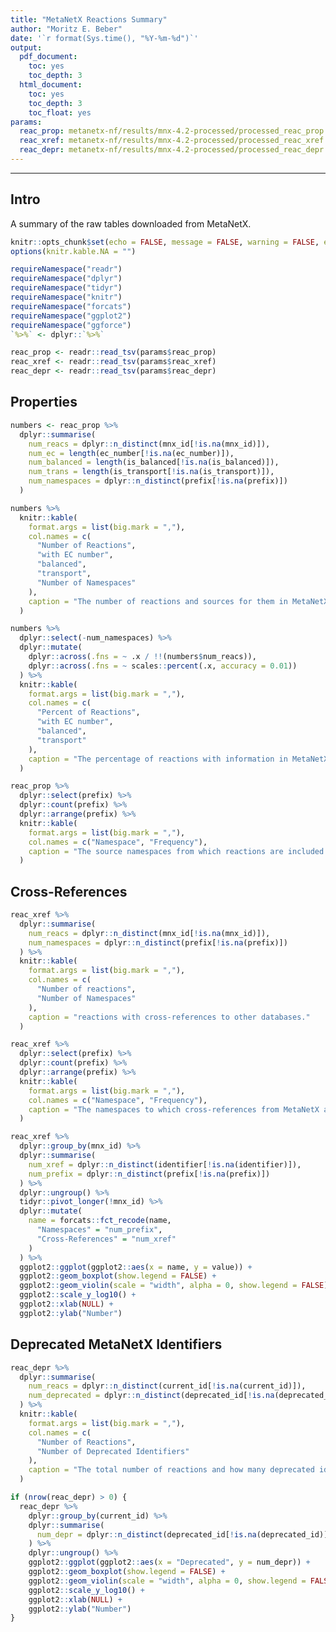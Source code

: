 ```yaml
---
title: "MetaNetX Reactions Summary"
author: "Moritz E. Beber"
date: '`r format(Sys.time(), "%Y-%m-%d")`'
output:
  pdf_document:
    toc: yes
    toc_depth: 3
  html_document:
    toc: yes
    toc_depth: 3
    toc_float: yes
params:
  reac_prop: metanetx-nf/results/mnx-4.2-processed/processed_reac_prop.tsv
  reac_xref: metanetx-nf/results/mnx-4.2-processed/processed_reac_xref.tsv
  reac_depr: metanetx-nf/results/mnx-4.2-processed/processed_reac_depr.tsv
---
```


___

## Intro

A summary of the raw tables downloaded from MetaNetX.

```r
knitr::opts_chunk$set(echo = FALSE, message = FALSE, warning = FALSE, error = FALSE)
options(knitr.kable.NA = "")
```

```r
requireNamespace("readr")
requireNamespace("dplyr")
requireNamespace("tidyr")
requireNamespace("knitr")
requireNamespace("forcats")
requireNamespace("ggplot2")
requireNamespace("ggforce")
`%>%` <- dplyr::`%>%`
```

```r
reac_prop <- readr::read_tsv(params$reac_prop)
reac_xref <- readr::read_tsv(params$reac_xref)
reac_depr <- readr::read_tsv(params$reac_depr)
```

## Properties

```r
numbers <- reac_prop %>%
  dplyr::summarise(
    num_reacs = dplyr::n_distinct(mnx_id[!is.na(mnx_id)]),
    num_ec = length(ec_number[!is.na(ec_number)]),
    num_balanced = length(is_balanced[!is.na(is_balanced)]),
    num_trans = length(is_transport[!is.na(is_transport)]),
    num_namespaces = dplyr::n_distinct(prefix[!is.na(prefix)])
  )
```

```r
numbers %>%
  knitr::kable(
    format.args = list(big.mark = ","),
    col.names = c(
      "Number of Reactions",
      "with EC number",
      "balanced",
      "transport",
      "Number of Namespaces"
    ),
    caption = "The number of reactions and sources for them in MetaNetX."
  )
```

```r
numbers %>%
  dplyr::select(-num_namespaces) %>%
  dplyr::mutate(
    dplyr::across(.fns = ~ .x / !!(numbers$num_reacs)),
    dplyr::across(.fns = ~ scales::percent(.x, accuracy = 0.01))
  ) %>%
  knitr::kable(
    format.args = list(big.mark = ","),
    col.names = c(
      "Percent of Reactions",
      "with EC number",
      "balanced",
      "transport"
    ),
    caption = "The percentage of reactions with information in MetaNetX."
  )
```

```r
reac_prop %>%
  dplyr::select(prefix) %>%
  dplyr::count(prefix) %>%
  dplyr::arrange(prefix) %>%
  knitr::kable(
    format.args = list(big.mark = ","),
    col.names = c("Namespace", "Frequency"),
    caption = "The source namespaces from which reactions are included in MetaNetX."
  )
```

## Cross-References

```r
reac_xref %>%
  dplyr::summarise(
    num_reacs = dplyr::n_distinct(mnx_id[!is.na(mnx_id)]),
    num_namespaces = dplyr::n_distinct(prefix[!is.na(prefix)])
  ) %>%
  knitr::kable(
    format.args = list(big.mark = ","),
    col.names = c(
      "Number of reactions",
      "Number of Namespaces"
    ),
    caption = "reactions with cross-references to other databases."
  )
```

```r
reac_xref %>%
  dplyr::select(prefix) %>%
  dplyr::count(prefix) %>%
  dplyr::arrange(prefix) %>%
  knitr::kable(
    format.args = list(big.mark = ","),
    col.names = c("Namespace", "Frequency"),
    caption = "The namespaces to which cross-references from MetaNetX are established."
  )
```

```r
reac_xref %>%
  dplyr::group_by(mnx_id) %>%
  dplyr::summarise(
    num_xref = dplyr::n_distinct(identifier[!is.na(identifier)]),
    num_prefix = dplyr::n_distinct(prefix[!is.na(prefix)])
  ) %>%
  dplyr::ungroup() %>%
  tidyr::pivot_longer(!mnx_id) %>%
  dplyr::mutate(
    name = forcats::fct_recode(name,
      "Namespaces" = "num_prefix",
      "Cross-References" = "num_xref"
    )
  ) %>%
  ggplot2::ggplot(ggplot2::aes(x = name, y = value)) +
  ggplot2::geom_boxplot(show.legend = FALSE) +
  ggplot2::geom_violin(scale = "width", alpha = 0, show.legend = FALSE) +
  ggplot2::scale_y_log10() +
  ggplot2::xlab(NULL) +
  ggplot2::ylab("Number")
```

## Deprecated MetaNetX Identifiers

```r
reac_depr %>%
  dplyr::summarise(
    num_reacs = dplyr::n_distinct(current_id[!is.na(current_id)]),
    num_deprecated = dplyr::n_distinct(deprecated_id[!is.na(deprecated_id)]),
  ) %>%
  knitr::kable(
    format.args = list(big.mark = ","),
    col.names = c(
      "Number of Reactions",
      "Number of Deprecated Identifiers"
    ),
    caption = "The total number of reactions and how many deprecated identifiers there are."
  )
```

```r
if (nrow(reac_depr) > 0) {
  reac_depr %>%
    dplyr::group_by(current_id) %>%
    dplyr::summarise(
      num_depr = dplyr::n_distinct(deprecated_id[!is.na(deprecated_id)]),
    ) %>%
    dplyr::ungroup() %>%
    ggplot2::ggplot(ggplot2::aes(x = "Deprecated", y = num_depr)) +
    ggplot2::geom_boxplot(show.legend = FALSE) +
    ggplot2::geom_violin(scale = "width", alpha = 0, show.legend = FALSE) +
    ggplot2::scale_y_log10() +
    ggplot2::xlab(NULL) +
    ggplot2::ylab("Number")
}
```
